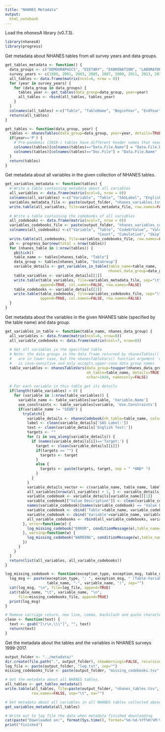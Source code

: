 ```yaml
---
title: "NHANES Metadata"
output:
  html_notebook
---
```


Load the *nhanesA* library (v0.7.3).
```r
library(nhanesA)
library(progress)
```

Get metadata about NHANES tables from all survey years and data groups.
```r
get_tables_metadata <- function() {
  data_groups <- c("DEMOGRAPHICS", "DIETARY", "EXAMINATION", "LABORATORY", "QUESTIONNAIRE")
  survey_years <- c(1999, 2001, 2003, 2005, 2007, 2009, 2011, 2013, 2015, 2017)
  all_tables <- data.frame(matrix(ncol=6, nrow = 0))
  for (year in survey_years) {
    for (data_group in data_groups) {
      tables_year <- get_tables(data_group=data_group, year=year)
      all_tables <- rbind(all_tables, tables_year)
    }
  }
  colnames(all_tables) <-c("Table", "TableName", "BeginYear", "EndYear", "DataGroup", "UseConstraints")
  return(all_tables)
}

get_tables <- function(data_group, year) {
  tables <- nhanesTables(data_group=data_group, year=year, details=TRUE, includerdc=TRUE)
  if(year=='P') {
    # Pre-pandemic (2019-) tables have different header names that need renaming
    colnames(tables)[colnames(tables)=="Data.File.Name"] = "Data.File.Description"
    colnames(tables)[colnames(tables)=="Doc.File"] = "Data.File.Name"
  }
  return(tables)
}
```

Get metadata about all variables in the given collection of NHANES tables.
```r
get_variables_metadata <- function(tables) {
  # Write a table containing metadata about all variables
  all_variables <- data.frame(matrix(ncol=6, nrow = 0))
  colnames(all_variables) <-c("Variable", "Table", "SASLabel", "EnglishText", "Target", "UseConstraints")
  variables_metadata_file <- paste(output_folder, "nhanes_variables.tsv", sep="")
  write.table(all_variables, file=variables_metadata_file, row.names=FALSE, sep="\t", na="")
  
  # Write a table containing the codebooks of all variables
  all_codebooks <- data.frame(matrix(ncol=7, nrow = 0))
  variables_codebooks_file <- paste(output_folder, "nhanes_variables_codebooks.tsv", sep="")
  colnames(all_codebooks) <-c("Variable", "Table", "CodeOrValue", "ValueDescription", 
                                          "Count", "Cumulative", "SkipToItem")
  write.table(all_codebooks, file=variables_codebooks_file, row.names=FALSE, na="", sep="\t")
  pb <- progress_bar$new(total = nrow(tables))
  for (nhanes_table in 1:nrow(tables)) {
    pb$tick()
    table_name <- tables[nhanes_table, "Table"]
    data_group <- tables[nhanes_table, "DataGroup"]
    variable_details <- get_variables_in_table(table_name=table_name, 
                                               nhanes_data_group=data_group)
    table_variables <- variable_details[[1]]
    write.table(table_variables, file=variables_metadata_file, sep="\t", na="",
                append=TRUE, col.names=FALSE, row.names=FALSE)
    table_codebooks <- variable_details[[2]]
    write.table(table_codebooks, file=variables_codebooks_file, sep="\t", na="",
                append=TRUE, col.names=FALSE, row.names=FALSE)
  }
}
```

Get metadata about the variables in the given NHANES table (specified by the table name) and data group.
```r
get_variables_in_table <- function(table_name, nhanes_data_group) {
  all_variables <- data.frame(matrix(ncol=6, nrow=0))
  all_variable_codebooks <- data.frame(matrix(ncol=7, nrow=0))
  
  # Get all variables in the specified table
  # Note: the data groups in the data frame returned by nhanesTables() function
  #   are in lower case, but the nhanesTableVars() function argument `data_group`
  #   is case-sensitive and only accepts upper-case data group names
  table_variables <- nhanesTableVars(data_group=toupper(nhanes_data_group), 
                                     nh_table=table_name, details=TRUE, 
                                     nchar=1024, namesonly=FALSE)
  
  # For each variable in this table get its details
  if(length(table_variables) > 0) {
    for (variable in 1:nrow(table_variables)) {
      variable_name <- table_variables[variable, 'Variable.Name']
      use_constraints <- table_variables[variable, 'Use.Constraints']
      if(variable_name != "SEQN") {
        tryCatch({
          variable_details <- nhanesCodebook(nh_table=table_name, colname=variable_name)
          label <- clean(variable_details['SAS Label:'])
          text <- clean(variable_details['English Text:'])
          targets <- ""
          for (i in seq_along(variable_details)) {
            if (names(variable_details[i])=='Target:') {
              target <- clean(variable_details[[i]])
              if(targets == "") {
                targets <- target
              }
              else {
                targets <- paste(targets, target, sep = " *AND* ")
              }
            }
          }
          variable_details_vector <- c(variable_name, table_name, label, text, targets, use_constraints)
          all_variables[nrow(all_variables) + 1, ] <- variable_details_vector
          variable_codebook <- variable_details[variable_name][[1]]
          variable_codebook[["Value Description"]] <- clean(variable_codebook[["Value Description"]])
          names(variable_codebook)[names(variable_codebook) == 'Value Description'] <- 'ValueDescription'
          variable_codebook <- cbind('Table'=table_name, variable_codebook)
          variable_codebook <- cbind('Variable'=variable_name, variable_codebook)
          all_variable_codebooks <- rbind(all_variable_codebooks, variable_codebook)
        }, error=function(e) {
          log_missing_codebook("ERROR", conditionMessage(e),table_name=table_name, variable_name=variable_name)
        }, warning=function(w) {
          log_missing_codebook("WARNING", conditionMessage(w),table_name=table_name, variable_name=variable_name)
        })
      }
    }
  }
  return(list(all_variables, all_variable_codebooks))
}

log_missing_codebook <- function(exception_type, exception_msg, table_name, variable_name) {
  log_msg <- paste(exception_type, ": ", exception_msg, " (Table-Variable: ", 
                   table_name, "-", variable_name, ")", sep="")
  cat(log_msg, "\n", file=log_file, append=TRUE)
  cat(table_name, "\t", variable_name, "\n", 
      file=missing_codebooks_file, append=TRUE)
  print(log_msg)
}

# Remove carriage return, new line, comma, backslash and quote characters
clean <- function(text) {
  text <- gsub("[\r\n,\\\"]", "", text)
  return(text)
}
```

Get the metadata about the tables and the variables in NHANES surveys 1999-2017.
```r
output_folder <- "../metadata/"
dir.create(file.path(".", output_folder), showWarnings=FALSE, recursive=TRUE)
log_file <- paste(output_folder, "log.txt", sep="")
missing_codebooks_file <- paste(output_folder, "missing_codebooks.tsv", sep="")

# Get the metadata about all NHANES tables.
all_tables <- get_tables_metadata()
write.table(all_tables, file=paste(output_folder, "nhanes_tables.tsv", sep=""), 
            row.names=FALSE, sep="\t", na="")

# Get metadata about all variables in all NHANES tables collected above.
get_variables_metadata(all_tables)

# Write out to log file the date when metadata finished downloading
cat(paste("Downloaded on:", format(Sys.time(), format="%m-%d-%YT%H:%M:%S")), file=log_file, append=TRUE)
print("finished")
```
